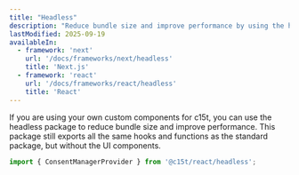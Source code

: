 ```yaml
---
title: "Headless"
description: "Reduce bundle size and improve performance by using the headless package."
lastModified: 2025-09-19
availableIn:
  - framework: 'next'
    url: '/docs/frameworks/next/headless'
    title: 'Next.js'
  - framework: 'react'
    url: '/docs/frameworks/react/headless'
    title: 'React'
---
```


If you are using your own custom components for c15t, you can use the headless package to reduce bundle size and improve performance. This package still exports all the same hooks and functions as the standard package, but without the UI components.

```ts
import { ConsentManagerProvider } from '@c15t/react/headless';
```
